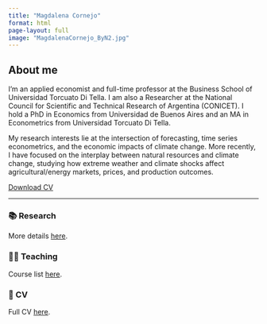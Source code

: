 ```yaml
---
title: "Magdalena Cornejo"
format: html
page-layout: full
image: "MagdalenaCornejo_ByN2.jpg"
---
```


## About me

I'm an applied economist and full-time professor at the Business School of Universidad Torcuato Di Tella. I am also a Researcher at the National Council for Scientific and Technical Research of Argentina (CONICET). I hold a PhD in Economics from Universidad de Buenos Aires and an MA in Econometrics from Universidad Torcuato Di Tella.

My research interests lie at the intersection of forecasting, time series econometrics, and the economic impacts of climate change. More recently, I have focused on the interplay between natural resources and climate change, studying how extreme weather and climate shocks affect agricultural/energy markets, prices, and production outcomes.

[Download CV](../cv/CV_Cornejo___English.pdf){.btn .btn-primary}

---

### 📚 Research

More details [here](research.qmd).

### 👩‍🏫 Teaching

Course list [here](teaching.qmd).

### 📄 CV

Full CV [here](cv.qmd).